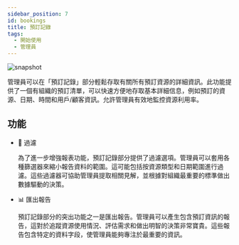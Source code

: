 ---
sidebar_position: 7
id: bookings
title: 預訂記錄
tags:
  - 開始使用
  - 管理員
---



<BrowserWindow url={url}>

![snapshot](../assets/admin/bookings.png)

</BrowserWindow>

管理員可以在「預訂記錄」部分輕鬆存取有關所有預訂資源的詳細資訊。此功能提供了一個有組織的預訂清單，可以快速方便地存取基本詳細信息，例如預訂的資源、日期、時間和用戶/顧客資訊。允許管理員有效地監控資源利用率。

## 功能

- 📁 過濾

  為了進一步增強報表功能，預訂記錄部分提供了過濾選項。管理員可以套用各種篩選器來縮小報告資料的範圍。這可能包括按資源類型和日期範圍進行過濾。這些過濾器可協助管理員提取相關見解，並根據對組織最重要的標準做出數據驅動的決策。

- 📊 匯出報告

  預訂記錄部分的突出功能之一是匯出報告。管理員可以產生包含預訂資訊的報告，這對於追蹤資源使用情況、評估需求和做出明智的決策非常寶貴。這些報告包含特定的資料字段，使管理員能夠專注於最重要的資訊。
